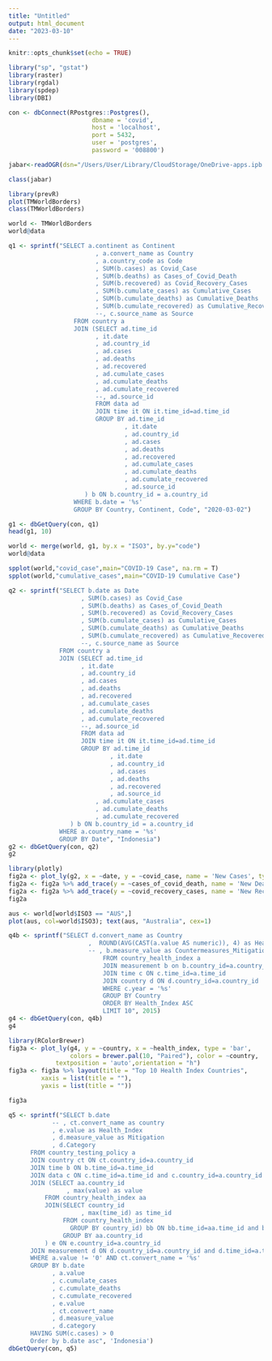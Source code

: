 ```yaml
---
title: "Untitled"
output: html_document
date: "2023-03-10"
---
```


```r
knitr::opts_chunk$set(echo = TRUE)
```

```r
library("sp", "gstat")
library(raster)
library(rgdal)
library(spdep)
library(DBI)
```

```r
con <- dbConnect(RPostgres::Postgres(),
                       dbname = 'covid',
                       host = 'localhost',
                       port = 5432,
                       user = 'postgres',
                       password = '008800')
```

```r
jabar<-readOGR(dsn="/Users/User/Library/CloudStorage/OneDrive-apps.ipb.ac.id/Kuliah/Semester 2/STA1500 Metode Penelitian Kuantitatif/1. Spasial/petajabar27", layer="Peta Jabar 27")
```

```r
class(jabar)
```

```r
library(prevR)
plot(TMWorldBorders)
class(TMWorldBorders)
```

```r
world <- TMWorldBorders
world@data
```
```r
q1 <- sprintf("SELECT a.continent as Continent  
                        , a.convert_name as Country
                        , a.country_code as Code
                        , SUM(b.cases) as Covid_Case
                        , SUM(b.deaths) as Cases_of_Covid_Death
                        , SUM(b.recovered) as Covid_Recovery_Cases
                        , SUM(b.cumulate_cases) as Cumulative_Cases
                        , SUM(b.cumulate_deaths) as Cumulative_Deaths
                        , SUM(b.cumulate_recovered) as Cumulative_Recovered
                        --, c.source_name as Source
                  FROM country a
                  JOIN (SELECT ad.time_id
                  	    , it.date
                  	    , ad.country_id
                  	    , ad.cases
                  	    , ad.deaths
                  	    , ad.recovered
                  	    , ad.cumulate_cases
                  	    , ad.cumulate_deaths
                  	    , ad.cumulate_recovered
                  	    --, ad.source_id
                        FROM data ad
                        JOIN time it ON it.time_id=ad.time_id
                        GROUP BY ad.time_id
                        		, it.date
                        		, ad.country_id
                        		, ad.cases
                        	 	, ad.deaths
                        	 	, ad.recovered
                        	 	, ad.cumulate_cases
                        	 	, ad.cumulate_deaths
                        	 	, ad.cumulate_recovered
                        		, ad.source_id
                  	 ) b ON b.country_id = a.country_id
                  WHERE b.date = '%s'
                  GROUP BY Country, Continent, Code", "2020-03-02")
```

```r
g1 <- dbGetQuery(con, q1)
head(g1, 10)
```

```r
world <- merge(world, g1, by.x = "ISO3", by.y="code")
world@data
```

```r
spplot(world,"covid_case",main="COVID-19 Case", na.rm = T)
spplot(world,"cumulative_cases",main="COVID-19 Cumulative Case")
```

```r
q2 <- sprintf("SELECT b.date as Date
                    , SUM(b.cases) as Covid_Case
                    , SUM(b.deaths) as Cases_of_Covid_Death
                    , SUM(b.recovered) as Covid_Recovery_Cases
                    , SUM(b.cumulate_cases) as Cumulative_Cases
                    , SUM(b.cumulate_deaths) as Cumulative_Deaths
                    , SUM(b.cumulate_recovered) as Cumulative_Recovered
                    --, c.source_name as Source
              FROM country a
              JOIN (SELECT ad.time_id
              	    , it.date
              	    , ad.country_id
              	    , ad.cases
              	    , ad.deaths
              	    , ad.recovered
              	    , ad.cumulate_cases
              	    , ad.cumulate_deaths
              	    , ad.cumulate_recovered
              	    --, ad.source_id
                    FROM data ad
                    JOIN time it ON it.time_id=ad.time_id
                    GROUP BY ad.time_id
                    		, it.date
                    		, ad.country_id
                    		, ad.cases
                    	 	, ad.deaths
                    	 	, ad.recovered
                    		, ad.source_id
                  	    , ad.cumulate_cases
                  	    , ad.cumulate_deaths
                  	    , ad.cumulate_recovered
              	 ) b ON b.country_id = a.country_id
              WHERE a.country_name = '%s'
              GROUP BY Date", "Indonesia")
g2 <- dbGetQuery(con, q2)
g2
```

```r
library(plotly)
fig2a <- plot_ly(g2, x = ~date, y = ~covid_case, name = 'New Cases', type = 'scatter', mode = 'lines') 
fig2a <- fig2a %>% add_trace(y = ~cases_of_covid_death, name = 'New Death', type = 'scatter', mode = 'lines') 
fig2a <- fig2a %>% add_trace(y = ~covid_recovery_cases, name = 'New Recovery', type = 'scatter', mode = 'lines') 
fig2a
```

```r
aus <- world[world$ISO3 == "AUS",]
plot(aus, col=world$ISO3); text(aus, "Australia", cex=1)
```

```r
q4b <- sprintf("SELECT d.convert_name as Country
                      ,  ROUND(AVG(CAST(a.value AS numeric)), 4) as Health_Index
                      -- , b.measure_value as Countermeasures_Mitigation
                          FROM country_health_index a
                          JOIN measurement b on b.country_id=a.country_id
                          JOIN time c ON c.time_id=a.time_id 
                          JOIN country d ON d.country_id=a.country_id
                          WHERE c.year = '%s'
                          GROUP BY Country
                          ORDER BY Health_Index ASC
                          LIMIT 10", 2015)
g4 <- dbGetQuery(con, q4b)
g4
```

```r
library(RColorBrewer)
fig3a <- plot_ly(g4, y = ~country, x = ~health_index, type = 'bar', 
                 colors = brewer.pal(10, "Paired"), color = ~country,
             textposition = 'auto',orientation = "h")
fig3a <- fig3a %>% layout(title = "Top 10 Health Index Countries",
         xaxis = list(title = ""),
         yaxis = list(title = ""))

fig3a
```


```r
q5 <- sprintf("SELECT b.date
      		-- , ct.convert_name as country
      		, e.value as Health_Index
      		, d.measure_value as Mitigation
      		, d.Category
      FROM country_testing_policy a
      JOIN country ct ON ct.country_id=a.country_id
      JOIN time b ON b.time_id=a.time_id 
      JOIN data c ON c.time_id=a.time_id and c.country_id=a.country_id
      JOIN (SELECT aa.country_id
      	  		, max(value) as value
      	  FROM country_health_index aa
      	  JOIN(SELECT country_id
      		   		, max(time_id) as time_id
      	  	   FROM country_health_index
      		     GROUP BY country_id) bb ON bb.time_id=aa.time_id and bb.country_id=aa.country_id
      	       GROUP BY aa.country_id
      	  ) e ON e.country_id=a.country_id
      JOIN measurement d ON d.country_id=a.country_id and d.time_id=a.time_id
      WHERE a.value != '0' AND ct.convert_name = '%s'
      GROUP BY b.date
      		, a.value
      		, c.cumulate_cases
      		, c.cumulate_deaths
      		, c.cumulate_recovered
      		, e.value
      		, ct.convert_name
      		, d.measure_value
      		, d.category
      HAVING SUM(c.cases) > 0
      Order by b.date asc", 'Indonesia')
dbGetQuery(con, q5)
```

